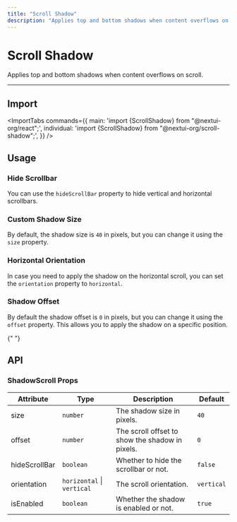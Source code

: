 ```yaml
---
title: "Scroll Shadow"
description: "Applies top and bottom shadows when content overflows on scroll."
---
```



# Scroll Shadow

Applies top and bottom shadows when content overflows on scroll.

<ComponentLinks component="scroll-shadow" />

---

<CarbonAd />

## Import

<ImportTabs
  commands={{
    main: 'import {ScrollShadow} from "@nextui-org/react";',
    individual: 'import {ScrollShadow} from "@nextui-org/scroll-shadow";',
  }}
/>

## Usage

<CodeDemo title="Usage" files={scrollShadowContent.usage} />

### Hide Scrollbar

You can use the `hideScrollBar` property to hide vertical and horizontal scrollbars.

<CodeDemo title="Hide Scrollbar" files={scrollShadowContent.hideScrollbar} />

### Custom Shadow Size

By default, the shadow size is `40` in pixels, but you can change it using the `size` property.

<CodeDemo title="Custom Shadow Size" files={scrollShadowContent.customSize} />

### Horizontal Orientation

In case you need to apply the shadow on the horizontal scroll, you can set the `orientation` property to `horizontal`.

<CodeDemo title="Horizontal Orientation" files={scrollShadowContent.horizontal} />

### Shadow Offset

By default the shadow offset is `0` in pixels, but you can change it using the `offset` property. This allows you to apply the shadow on
a specific position.

<CodeDemo title="Shadow Offset" files={scrollShadowContent.offset} />

<Spacer y={4} />{" "}

## API

### ShadowScroll Props

| Attribute     | Type                       | Description                                     | Default    |
| ------------- | -------------------------- | ----------------------------------------------- | ---------- |
| size          | `number`                   | The shadow size in pixels.                      | `40`       |
| offset        | `number`                   | The scroll offset to show the shadow in pixels. | `0`        |
| hideScrollBar | `boolean`                  | Whether to hide the scrollbar or not.           | `false`    |
| orientation   | `horizontal` \| `vertical` | The scroll orientation.                         | `vertical` |
| isEnabled     | `boolean`                  | Whether the shadow is enabled or not.           | `true`     |
